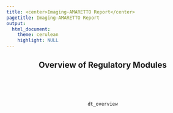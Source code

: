 ```yaml
---
title: <center>Imaging-AMARETTO Report</center>
pagetitle: Imaging-AMARETTO Report
output: 
  html_document:
    theme: cerulean
    highlight: NULL
---
```




<style>
  .main-container {
    max-width:  100% !important;
    padding-right: 1% !important;
    padding-left: 1% !important;
    margin-right: 1% !important;
    margin-left: 1% !important;
    table-layout: fixed !important;
  }
</style>

<center>

## Overview of Regulatory Modules
<br><br><br>
```r
dt_overview
```
<br><br><br>
</center>
